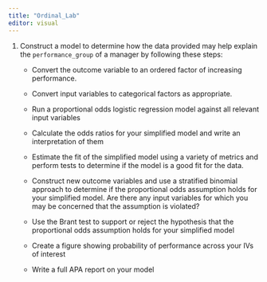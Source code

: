 ```yaml
---
title: "Ordinal_Lab"
editor: visual
---
```


1.  Construct a model to determine how the data provided may help explain the `performance_group` of a manager by following these steps:

    -   Convert the outcome variable to an ordered factor of increasing performance.

    -   Convert input variables to categorical factors as appropriate.

    -   Run a proportional odds logistic regression model against all relevant input variables

    -   Calculate the odds ratios for your simplified model and write an interpretation of them

    -   Estimate the fit of the simplified model using a variety of metrics and perform tests to determine if the model is a good fit for the data.

    -   Construct new outcome variables and use a stratified binomial approach to determine if the proportional odds assumption holds for your simplified model. Are there any input variables for which you may be concerned that the assumption is violated?

    -   Use the Brant test to support or reject the hypothesis that the proportional odds assumption holds for your simplified model

    -   Create a figure showing probability of performance across your IVs of interest

    -   Write a full APA report on your model
